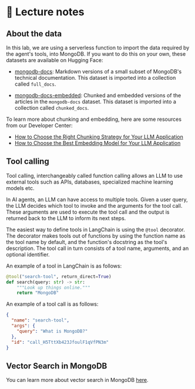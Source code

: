 # 📘 Lecture notes

## About the data

In this lab, we are using a serverless function to import the data required by the agent's tools, into MongoDB. If you want to do this on your own, these datasets are available on Hugging Face:

* [mongodb-docs](https://huggingface.co/datasets/MongoDB/mongodb-docs): Markdown versions of a small subset of MongoDB's technical documentation. This dataset is imported into a collection called `full_docs`.

* [mongodb-docs-embedded](https://huggingface.co/datasets/MongoDB/mongodb-docs-embedded): Chunked and embedded versions of the articles in the `mongodb-docs` dataset. This dataset is imported into a collection called `chunked_docs`.

To learn more about chunking and embedding, here are some resources from our Developer Center:

* [How to Choose the Right Chunking Strategy for Your LLM Application](https://www.mongodb.com/developer/products/atlas/choosing-chunking-strategy-rag/?utm_campaign=devrel&utm_medium=ai-agents-devday-workshop&utm_term=apoorva.joshi)
* [How to Choose the Best Embedding Model for Your LLM Application](https://www.mongodb.com/developer/products/atlas/choose-embedding-model-rag/?utm_campaign=devrel&utm_medium=ai-agents-devday-workshop&utm_term=apoorva.joshi)

## Tool calling

Tool calling, interchangeably called function calling allows an LLM to use external tools such as APIs, databases, specialized machine learning models etc.

In AI agents, an LLM can have access to multiple tools. Given a user query, the LLM decides which tool to invoke and the arguments for the tool call. These arguments are used to execute the tool call and the output is returned back to the LLM to inform its next steps.

The easiest way to define tools in LangChain is using the `@tool` decorator. The decorator makes tools out of functions by using the function name as the tool name by default, and the function's docstring as the tool's description. The tool call in turn consists of a tool name, arguments, and an optional identifier.

An example of a tool in LangChain is as follows:

```python
@tool("search-tool", return_direct=True)
def search(query: str) -> str:
    """Look up things online."""
    return "MongoDB"
```
An example of a tool call is as follows:

```json
{
  "name": "search-tool",
  "args": {
    "query": "What is MongoDB?"
  },
  "id": "call_H5TttXb423JfoulF1qVfPN3m"
}
```

## Vector Search in MongoDB

You can learn more about vector search in MongoDB [here](https://mongodb-developer.github.io/vector-search-lab/docs/key-concepts/vector-search#vector-search-in-mongodb).